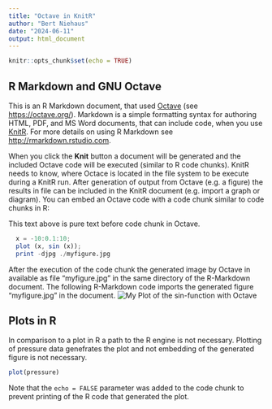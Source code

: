 ```yaml
---
title: "Octave in KnitR"
author: "Bert Niehaus"
date: "2024-06-11"
output: html_document
---
```


```r
knitr::opts_chunk$set(echo = TRUE)
```

## R Markdown and GNU Octave

This is an R Markdown document, that used [Octave](https://octave.org/) (see <https://octave.org/>). Markdown is a simple formatting syntax for authoring HTML, PDF, and MS Word documents, that can include code, when you use [KnitR](https://en.wikiversity.org/wiki/KnitR). For more details on using R Markdown see <http://rmarkdown.rstudio.com>.

When you click the **Knit** button a document will be generated and the included  Octave code will be executed (similar to R code chunks). KnitR needs to know, where Octace is located in the file system to be execute during a KnitR run. After generation of output from Octave (e.g. a figure) the results in file can be included in the KnitR document (e.g. import a graph or diagram).  You can embed an Octave code with a code chunk similar to code chunks in R:

This text above is pure text before code chunk in Octave.
```octave
  x = -10:0.1:10;
  plot (x, sin (x)); 
  print -djpg ./myfigure.jpg 
```
After the execution of the code chunk the generated image by Octave in available as file "myfigure.jpg" in the same directory of the R-Markdown document. The following R-Markdown code imports the generated figure "myfigure.jpg" in the document.
![My Plot of the sin-function with Octave](./myfigure.jpg)

## Plots in R
In comparison to a plot in R a path to the R engine is not necessary.
Plotting of pressure data genefrates the plot and not embedding of the generated figure is not necessary. 

```r
plot(pressure)
```

Note that the `echo = FALSE` parameter was added to the code chunk to prevent printing of the R code that generated the plot.
